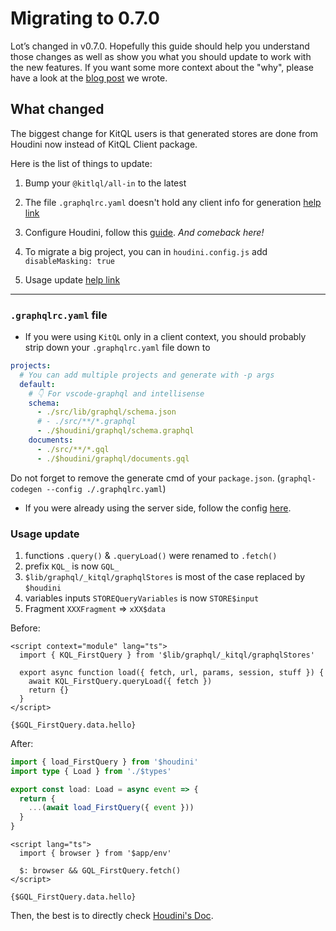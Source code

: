 # Migrating to 0.7.0

Lot’s changed in v0.7.0. Hopefully this guide should help you understand those changes as well as
show you what you should update to work with the new features. If you want some more context about the "why", please have a look at
the [blog post](https://www.the-guild.dev/blog/houdini-and-kitql) we wrote.

## What changed

The biggest change for KitQL users is that generated stores are done from Houdini now instead of KitQL Client package.

Here is the list of things to update:

1. Bump your `@kitlql/all-in` to the latest

1. The file `.graphqlrc.yaml` doesn't hold any client info for generation [help link](#graphqlrcyaml-file)

1. Configure Houdini, follow this [guide](/docs/setup/01_houdini). _And comeback here!_

1. To migrate a big project, you can in `houdini.config.js` add `disableMasking: true`

1. Usage update [help link](#usage-update)

---

### `.graphqlrc.yaml` file

- If you were using `KitQL` only in a client context, you should probably strip down your `.graphqlrc.yaml` file down to

```yaml filename=".graphqlrc.yaml"
projects:
  # You can add multiple projects and generate with -p args
  default:
    # 👇 For vscode-graphql and intellisense
    schema:
      - ./src/lib/graphql/schema.json
      # - ./src/**/*.graphql
      - ./$houdini/graphql/schema.graphql
    documents:
      - ./src/**/*.gql
      - ./$houdini/graphql/documents.gql
```

Do not forget to remove the generate cmd of your `package.json`. (`graphql-codegen --config ./.graphqlrc.yaml`)

- If you were already using the server side, follow the config [here](/docs/setup/02_server#code-generator).

### Usage update

1. functions `.query()` & `.queryLoad()` were renamed to `.fetch()`
1. prefix `KQL_` is now `GQL_`
1. `$lib/graphql/_kitql/graphqlStores` is most of the case replaced by `$houdini`
1. variables inputs `STOREQueryVariables` is now `STORE$input`
1. Fragment `XXXFragment` => `xXX$data`

Before:

```svelte filename="page.svelte"
<script context="module" lang="ts">
  import { KQL_FirstQuery } from '$lib/graphql/_kitql/graphqlStores'

  export async function load({ fetch, url, params, session, stuff }) {
    await KQL_FirstQuery.queryLoad({ fetch })
    return {}
  }
</script>

{$GQL_FirstQuery.data.hello}
```

After:

```ts filename="page.ts"
import { load_FirstQuery } from '$houdini'
import type { Load } from './$types'

export const load: Load = async event => {
  return {
    ...(await load_FirstQuery({ event }))
  }
}
```

```svelte filename="page.svelte"
<script lang="ts">
  import { browser } from '$app/env'

  $: browser && GQL_FirstQuery.fetch()
</script>

{$GQL_FirstQuery.data.hello}
```

Then, the best is to directly check [Houdini's Doc](https://www.houdinigraphql.com/guides/working-with-graphql).
